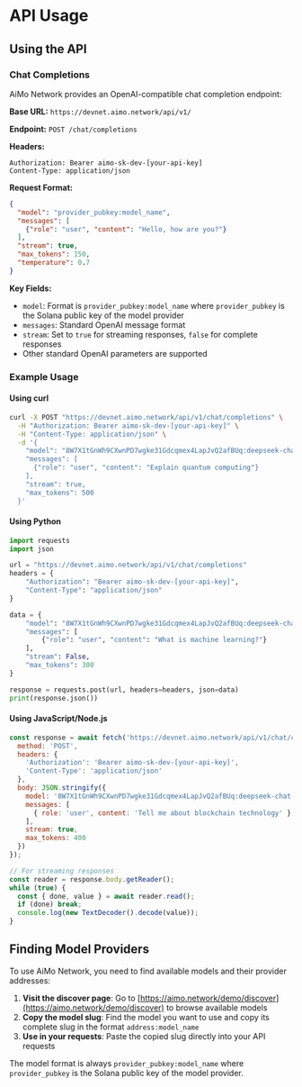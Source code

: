 # API Usage

## Using the API

### Chat Completions

AiMo Network provides an OpenAI-compatible chat completion endpoint:

**Base URL:** `https://devnet.aimo.network/api/v1/`

**Endpoint:** `POST /chat/completions`

**Headers:**

```http
Authorization: Bearer aimo-sk-dev-[your-api-key]
Content-Type: application/json
```

**Request Format:**

```json
{
  "model": "provider_pubkey:model_name",
  "messages": [
    {"role": "user", "content": "Hello, how are you?"}
  ],
  "stream": true,
  "max_tokens": 150,
  "temperature": 0.7
}
```

**Key Fields:**

- `model`: Format is `provider_pubkey:model_name` where `provider_pubkey` is the Solana public key of the model provider
- `messages`: Standard OpenAI message format
- `stream`: Set to `true` for streaming responses, `false` for complete responses
- Other standard OpenAI parameters are supported

### Example Usage

#### Using curl

```bash
curl -X POST "https://devnet.aimo.network/api/v1/chat/completions" \
  -H "Authorization: Bearer aimo-sk-dev-[your-api-key]" \
  -H "Content-Type: application/json" \
  -d '{
    "model": "8W7X1tGnWh9CXwnPD7wgke31Gdcqmex4LapJvQ2afBUq:deepseek-chat-v3",
    "messages": [
      {"role": "user", "content": "Explain quantum computing"}
    ],
    "stream": true,
    "max_tokens": 500
  }'
```

#### Using Python

```python
import requests
import json

url = "https://devnet.aimo.network/api/v1/chat/completions"
headers = {
    "Authorization": "Bearer aimo-sk-dev-[your-api-key]",
    "Content-Type": "application/json"
}

data = {
    "model": "8W7X1tGnWh9CXwnPD7wgke31Gdcqmex4LapJvQ2afBUq:deepseek-chat-v3",
    "messages": [
        {"role": "user", "content": "What is machine learning?"}
    ],
    "stream": False,
    "max_tokens": 300
}

response = requests.post(url, headers=headers, json=data)
print(response.json())
```

#### Using JavaScript/Node.js

```javascript
const response = await fetch('https://devnet.aimo.network/api/v1/chat/completions', {
  method: 'POST',
  headers: {
    'Authorization': 'Bearer aimo-sk-dev-[your-api-key]',
    'Content-Type': 'application/json'
  },
  body: JSON.stringify({
    model: '8W7X1tGnWh9CXwnPD7wgke31Gdcqmex4LapJvQ2afBUq:deepseek-chat-v3',
    messages: [
      { role: 'user', content: 'Tell me about blockchain technology' }
    ],
    stream: true,
    max_tokens: 400
  })
});

// For streaming responses
const reader = response.body.getReader();
while (true) {
  const { done, value } = await reader.read();
  if (done) break;
  console.log(new TextDecoder().decode(value));
}
```

## Finding Model Providers

To use AiMo Network, you need to find available models and their provider addresses:

1. **Visit the discover page**: Go to [https://aimo.network/demo/discover](https://aimo.network/demo/discover) to browse available models
2. **Copy the model slug**: Find the model you want to use and copy its complete slug in the format `address:model_name`
3. **Use in your requests**: Paste the copied slug directly into your API requests

The model format is always `provider_pubkey:model_name` where `provider_pubkey` is the Solana public key of the model provider.
